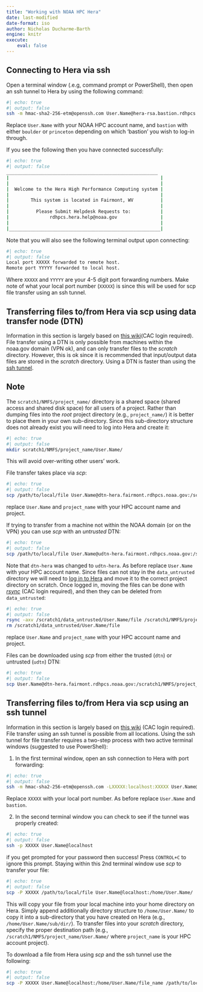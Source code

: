 ```yaml
---
title: "Working with NOAA HPC Hera"
date: last-modified
date-format: iso
author: Nicholas Ducharme-Barth
engine: knitr
execute:
    eval: false
---
```


## Connecting to Hera via ssh

Open a terminal window (.e.g, command prompt or PowerShell), then open an ssh tunnel to Hera by using the following command:

```bash
#| echo: true
#| output: false
ssh -m hmac-sha2-256-etm@openssh.com User.Name@hera-rsa.bastion.rdhpcs.noaa.gov -p22
```

Replace `User.Name` with your NOAA HPC account name, and `bastion` with either `boulder` or `princeton` depending on which 'bastion' you wish to log-in through.

If you see the following then you have connected successfully:

```bash
#| echo: true
#| output: false
________________________________________________________
|                                                        |
|                                                        |
|  Welcome to the Hera High Performance Computing system |
|                                                        |
|        This system is located in Fairmont, WV          |
|                                                        |
|          Please Submit Helpdesk Requests to:           |
|               rdhpcs.hera.help@noaa.gov                |
|                                                        |
|________________________________________________________|
```
Note that you will also see the following terminal output upon connecting:
```bash
#| echo: true
#| output: false
Local port XXXXX forwarded to remote host.
Remote port YYYYY forwarded to local host.
```
Where `XXXXX` and `YYYYY` are your 4-5 digit port forwarding numbers. Make note of what your local port number (`XXXXX`) is since this will be used for scp file transfer using an ssh tunnel.

## Transferring files to/from Hera via scp using data transfer node (DTN)

Information in this section is largely based on [this wiki](https://docs.rdhpcs.noaa.gov/data/index.html)(CAC login required). File transfer using a DTN is only possible from machines within the noaa.gov domain (VPN ok), and can only transfer files to the *scratch* directory. However, this is ok since it is recommended that input/output data files are stored in the *scratch* directory. Using a DTN is faster than using the [ssh tunnel](#transferring-files-tofrom-hera-via-scp-using-an-ssh-tunnel).

::: {.callout-note}
# Note
The `scratch1/NMFS/project_name/` directory is a shared space (shared access and shared disk space) for all users of a project. Rather than dumping files into the *root* project directory (e.g., `project_name/`) it is better to place them in your own sub-directory. Since this sub-directory structure does not already exist you will need to log into Hera and create it:

```bash
#| echo: true
#| output: false
mkdir scratch1/NMFS/project_name/User.Name/
```
This will avoid over-writing other users' work.
:::

File transfer takes place via *scp*:
```bash
#| echo: true
#| output: false
scp /path/to/local/file User.Name@dtn-hera.fairmont.rdhpcs.noaa.gov:/scratch1/NMFS/project_name/User.Name/
```
replace `User.Name` and `project_name` with your HPC account name and project.

If trying to transfer from a machine not within the NOAA domain (or on the VPN) you can use *scp* with an *untrusted* DTN:
```bash
#| echo: true
#| output: false
scp /path/to/local/file User.Name@udtn-hera.fairmont.rdhpcs.noaa.gov:/scratch1/data_untrusted/User.Name/
```
Note that `dtn-hera` was changed to `udtn-hera`. As before replace `User.Name` with your HPC account name. Since files can not stay in the `data_untrusted` directory we will need to [log in to Hera](#connecting-to-hera-via-ssh) and move it to the correct project directory on scratch. Once logged in, moving the files can be done with [*rsync*](https://docs.rdhpcs.noaa.gov/data/local_migration.html) (CAC login required), and then they can be deleted from `data_untrusted`:
```bash
#| echo: true
#| output: false
rsync -axv /scratch1/data_untrusted/User.Name/file /scratch1/NMFS/project_name/User.Name/
rm /scratch1/data_untrusted/User.Name/file
```
replace `User.Name` and `project_name` with your HPC account name and project.

Files can be downloaded using *scp* from either the trusted (`dtn`) or untrusted (`udtn`) DTN:
```bash
#| echo: true
#| output: false
scp User.Name@dtn-hera.fairmont.rdhpcs.noaa.gov:/scratch1/NMFS/project_name/User.Name/file /path/to/local/file 
```

## Transferring files to/from Hera via scp using an ssh tunnel

Information in this section is largely based on [this wiki](https://docs.rdhpcs.noaa.gov/data/transferring_data.html) (CAC login required). File transfer using an ssh tunnel is possible from all locations. Using the ssh tunnel for file transfer requires a two-step process with two active terminal windows (suggested to use PowerShell):

1. In the first terminal window, open an ssh connection to Hera with port forwarding:
```bash
#| echo: true
#| output: false
ssh -m hmac-sha2-256-etm@openssh.com -LXXXXX:localhost:XXXXX User.Name@hera-rsa.bastion.rdhpcs.noaa.gov
```
Replace `XXXXX` with your local port number. As before replace `User.Name` and `bastion`.

2. In the second terminal window you can check to see if the tunnel was properly created:
```bash
#| echo: true
#| output: false
ssh -p XXXXX User.Name@localhost
```
if you get prompted for your password then success! Press `CONTROL+C` to ignore this prompt. Staying within this 2nd terminal window use *scp* to transfer your file:
```bash
#| echo: true
#| output: false
scp -P XXXXX /path/to/local/file User.Name@localhost:/home/User.Name/
```
This will copy your file from your local machine into your home directory on Hera. Simply append additionally directory structure to `/home/User.Name/` to copy it into a sub-directory that you have created on Hera (e.g., `/home/User.Name/sub/dir/`). To transfer files into your *scratch* directory, specify the proper destination path (e.g., `/scratch1/NMFS/project_name/User.Name/` where `project_name` is your HPC account project). 

To download a file from Hera using *scp* and the ssh tunnel use the following:

```bash
#| echo: true
#| output: false
scp -P XXXXX User.Name@localhost:/home/User.Name/file_name /path/to/local/file 
```